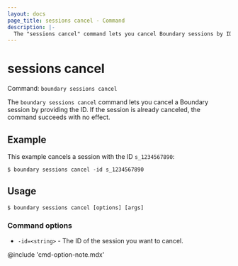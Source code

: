 ```yaml
---
layout: docs
page_title: sessions cancel - Command
description: |-
  The "sessions cancel" command lets you cancel Boundary sessions by ID.
---
```


# sessions cancel

Command: `boundary sessions cancel`

The `boundary sessions cancel` command lets you cancel a Boundary session by providing the ID.
If the session is already canceled, the command succeeds with no effect.

## Example

This example cancels a session with the ID `s_1234567890`:

```shell-session
$ boundary sessions cancel -id s_1234567890
```

## Usage

<CodeBlockConfig hideClipboard>

```shell-session
$ boundary sessions cancel [options] [args]
```

</CodeBlockConfig>

### Command options

- `-id=<string>` - The ID of the session you want to cancel.

@include 'cmd-option-note.mdx'